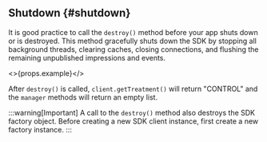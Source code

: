 ## Shutdown {#shutdown}

It is good practice to call the `destroy()` method before your app shuts down or is destroyed. This method gracefully shuts down the SDK by stopping all background threads, clearing caches, closing connections, and flushing the remaining unpublished impressions and events.

<>{props.example}</>

After `destroy()` is called, `client.getTreatment()` will return "CONTROL" and the `manager` methods will return an empty list.

:::warning[Important]
A call to the `destroy()` method also destroys the SDK factory object. Before creating a new SDK client instance, first create a new factory instance.
:::